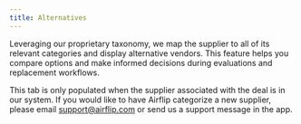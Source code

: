 ```yaml
---
title: Alternatives
---
```


Leveraging our proprietary taxonomy, we map the supplier to all of its relevant categories and display alternative vendors. This feature helps you compare options and make informed decisions during evaluations and replacement workflows.

This tab is only populated when the supplier associated with the deal is in our system. If you would like to have Airflip categorize a new supplier, please email support@airflip.com or send us a support message in the app.
